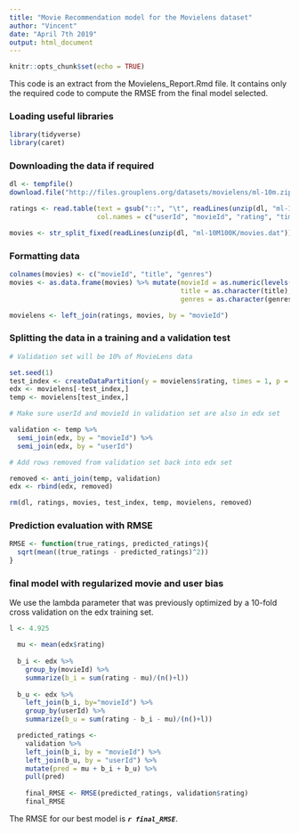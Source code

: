 ```yaml
---
title: "Movie Recommendation model for the Movielens dataset"
author: "Vincent"
date: "April 7th 2019"
output: html_document
---
```


```r
knitr::opts_chunk$set(echo = TRUE)
```

This code is an extract from the Movielens_Report.Rmd file. It contains only the required code to compute the RMSE from the final model selected.

### Loading useful libraries

```r
library(tidyverse)
library(caret)
```

### Downloading the data if required

```r
dl <- tempfile()
download.file("http://files.grouplens.org/datasets/movielens/ml-10m.zip", dl)

ratings <- read.table(text = gsub("::", "\t", readLines(unzip(dl, "ml-10M100K/ratings.dat"))),
                      col.names = c("userId", "movieId", "rating", "timestamp"))

movies <- str_split_fixed(readLines(unzip(dl, "ml-10M100K/movies.dat")), "\\::", 3)
```

### Formatting data
```r
colnames(movies) <- c("movieId", "title", "genres")
movies <- as.data.frame(movies) %>% mutate(movieId = as.numeric(levels(movieId))[movieId],
                                           title = as.character(title),
                                           genres = as.character(genres))

movielens <- left_join(ratings, movies, by = "movieId")
```

### Splitting the data in a training and a validation test

```r
# Validation set will be 10% of MovieLens data

set.seed(1)
test_index <- createDataPartition(y = movielens$rating, times = 1, p = 0.1, list = FALSE)
edx <- movielens[-test_index,]
temp <- movielens[test_index,]

# Make sure userId and movieId in validation set are also in edx set

validation <- temp %>% 
  semi_join(edx, by = "movieId") %>%
  semi_join(edx, by = "userId")

# Add rows removed from validation set back into edx set

removed <- anti_join(temp, validation)
edx <- rbind(edx, removed)

rm(dl, ratings, movies, test_index, temp, movielens, removed)

```

### Prediction evaluation with RMSE

```r
RMSE <- function(true_ratings, predicted_ratings){
  sqrt(mean((true_ratings - predicted_ratings)^2))
}
```

### final model with regularized movie and user bias

We use the lambda parameter that was previously optimized by a 10-fold cross validation on the edx training set.

```r
l <- 4.925

  mu <- mean(edx$rating)
  
  b_i <- edx %>% 
    group_by(movieId) %>%
    summarize(b_i = sum(rating - mu)/(n()+l))
  
  b_u <- edx %>% 
    left_join(b_i, by="movieId") %>%
    group_by(userId) %>%
    summarize(b_u = sum(rating - b_i - mu)/(n()+l))

  predicted_ratings <- 
    validation %>% 
    left_join(b_i, by = "movieId") %>%
    left_join(b_u, by = "userId") %>%
    mutate(pred = mu + b_i + b_u) %>%
    pull(pred)
  
    final_RMSE <- RMSE(predicted_ratings, validation$rating)
    final_RMSE
```

The RMSE for our best model is ***`r final_RMSE`***.
